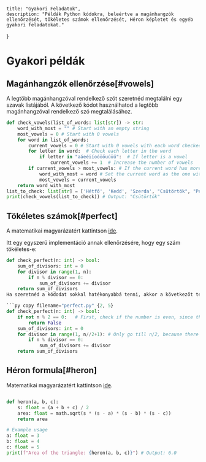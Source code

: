     title: "Gyakori Feladatok",
    description: "Példák Python kódokra, beleértve a magánhangzók ellenőrzését, tökéletes számok ellenőrzését, Héron képletet és egyéb gyakori feladatokat."   
}

# Gyakori példák

## Magánhangzók ellenőrzése[#vowels]

A legtöbb magánhangzóval rendelkező szót szeretnéd megtalálni egy szavak listájából. A következő kódot használhatod a legtöbb magánhangzóval rendelkező szó megtalálásához.

```py copy filename="check_vowels.py"
def check_vowels(list_of_words: list[str]) -> str:
    word_with_most = "" # Start with an empty string
    most_vowels = 0 # Start with 0 vowels
    for word in list_of_words:
        current_vowels = 0 # Start with 0 vowels with each word checked
        for letter in word:  # Check each letter in the word
            if letter in "aáeéiíoóöőuúüű":  # If letter is a vowel
                current_vowels += 1  # Increase the number of vowels
        if current_vowels > most_vowels: # If the current word has more vowels than the previous one
            word_with_most = word # Set the current word as the one with the most vowels
            most_vowels = current_vowels
    return word_with_most
list_to_check: list[str] = ['Hétfő', 'Kedd', 'Szerda', "Csütörtök", "Péntek"]
print(check_vowels(list_to_check)) # Output: "Csütörtök"
```

## Tökéletes számok[#perfect]

A matematikai magyarázatért kattintson [ide](/py/math#perfect).

Itt egy egyszerű implementáció annak ellenőrzésére, hogy egy szám tökéletes-e:

````py copy filename="perfect.py" {2}
def check_perfect(n: int) -> bool:
    sum_of_divisors: int = 0
    for divisor in range(1, n):
        if n % divisor == 0:
            sum_of_divisors += divisor
    return sum_of_divisors
Ha szeretnéd a kódodat sokkal hatékonyabbá tenni, akkor a következőt tedd bele

```py copy filename="perfect.py" {2, 5}
def check_perfect(n: int) -> bool:
    if not n % 2 == 0:   # First, check if the number is even, since there are no odd perfect numbers
        return False
    sum_of_divisors: int = 0
    for divisor in range(1, n//2+1): # Only go till n/2, because there cannot be a divisor larger than that
        if n % divisor == 0:
            sum_of_divisors += divisor
    return sum_of_divisors
````

## Héron formula[#heron]

Matematikai magyarázatért kattintson [ide](/py/math#heron).

```py copy

def heron(a, b, c):
    s: float = (a + b + c) / 2
    area: float = math.sqrt(s * (s - a) * (s - b) * (s - c))
    return area

# Example usage
a: float = 3
b: float = 4
c: float = 5
print(f"Area of the triangle: {heron(a, b, c)}") # Output: 6.0
```
